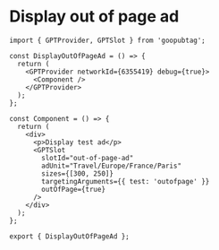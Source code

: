 # Display out of page ad

```tsx
import { GPTProvider, GPTSlot } from 'goopubtag';

const DisplayOutOfPageAd = () => {
  return (
    <GPTProvider networkId={6355419} debug={true}>
      <Component />
    </GPTProvider>
  );
};

const Component = () => {
  return (
    <div>
      <p>Display test ad</p>
      <GPTSlot
        slotId="out-of-page-ad"
        adUnit="Travel/Europe/France/Paris"
        sizes={[300, 250]}
        targetingArguments={{ test: 'outofpage' }}
        outOfPage={true}
      />
    </div>
  );
};

export { DisplayOutOfPageAd };
```